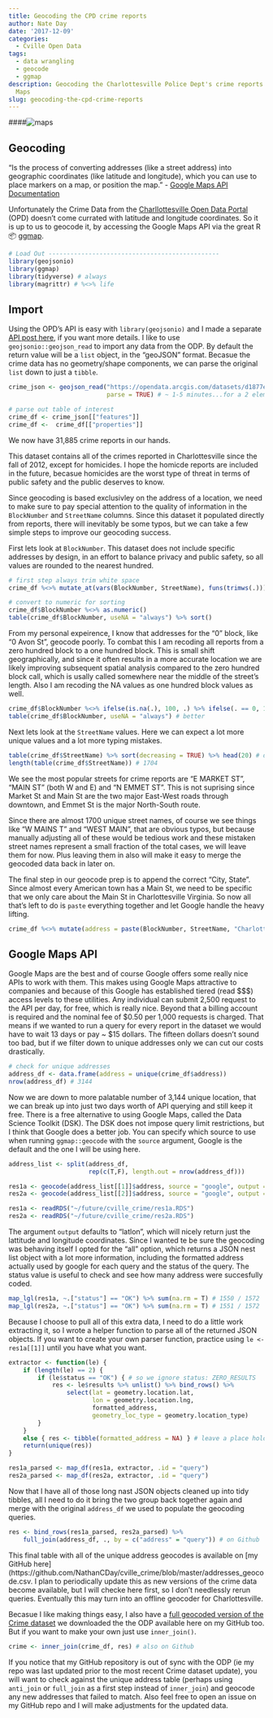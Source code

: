 ```yaml
---
title: Geocoding the CPD crime reports
author: Nate Day
date: '2017-12-09'
categories:
  - Cville Open Data
tags:
  - data wrangling
  - geocode
  - ggmap
description: Geocoding the Charlottesville Police Dept's crime reports with Google
  Maps
slug: geocoding-the-cpd-crime-reports
---
```


####![maps](/images/geocode_crime/maps.gif)

## Geocoding

"Is the process of converting addresses (like a street address) into geographic coordinates (like latitude and longitude), which you can use to place markers on a map, or position the map." - [Google Maps API Documentation](https://developers.google.com/maps/documentation/geocoding/start)

Unfortunately the Crime Data from the [Charllottesville Open Data Portal](http://opendata.charlottesville.org/) (OPD) doesn't come currated with latitude and longitude coordinates. So it is up to us to geocode it, by accessing the Google Maps API via the great R 📦 [ggmap](https://github.com/dkahle/ggmap).


```r
# Load Out -----------------------------------------------
library(geojsonio)
library(ggmap)
library(tidyverse) # always
library(magrittr) # %<>% life
```

## Import

Using the OPD's API is easy with `library(geojsonio)` and I made a separate [API post here](./api.html), if you want more details. I like to use `geojsonio::geojson_read` to import any data from the ODP. By default the return value will be a `list` object, in the "geoJSON" format. Becasue the crime data has no geometry/shape components, we can parse the original `list` down to just a `tibble`.

```r
crime_json <- geojson_read("https://opendata.arcgis.com/datasets/d1877e350fad45d192d233d2b2600156_7.geojson",
                           parse = TRUE) # ~ 1-5 minutes...for a 2 element list

# parse out table of interest
crime_df <- crime_json[["features"]]
crime_df <-  crime_df[["properties"]]
```

We now have 31,885 crime reports in our hands.

This dataset contains all of the crimes reported in Charlottesville since the fall of 2012, except for homicides. I hope the homicde reports are included in the future, becasue homicides are the worst type of threat in terms of public safety and the public deserves to know.

Since geocoding is based exclusivley on the address of a location, we need to make sure to pay special attention to the quality of information in the `BlockNumber` and `StreetName` columns. Since this dataset it populated directly from reports, there will inevitably be some typos, but we can take a few simple steps to improve our geocoding success.

First lets look at `BlockNumber`. This dataset does not include specific addresses by design, in an effort to balance privacy and public safety, so all values are rounded to the nearest hundred.

```r
# first step always trim white space
crime_df %<>% mutate_at(vars(BlockNumber, StreetName), funs(trimws(.)))

# convert to numeric for sorting
crime_df$BlockNumber %<>% as.numeric()
table(crime_df$BlockNumber, useNA = "always") %>% sort()
```

From my personal expeirence, I know that addresses for the "0" block, like "0 Avon St", geocode poorly. To combat this I am recoding all reports from a zero hundred block to a one hundred block. This is small shift geographically, and since it often results in a more accurate location we are likely improving subsequent spatial analysis compared to the zero hundred block call, which is usally called somewhere near the middle of the street's length. Also I am recoding the NA values as one hundred block values as well.

```r
crime_df$BlockNumber %<>% ifelse(is.na(.), 100, .) %>% ifelse(. == 0, 100, .)
table(crime_df$BlockNumber, useNA = "always") # better
```

Next lets look at the `StreetName` values. Here we can expect a lot more unique values and a lot more typing mistakes.

```r
table(crime_df$StreetName) %>% sort(decreasing = TRUE) %>% head(20) # don't print too much
length(table(crime_df$StreetName)) # 1704
```

We see the most popular streets for crime reports are "E MARKET ST", "MAIN ST" (both W and E) and "N EMMET ST". This is not suprising since Market St and Main St are the two major East-West roads through downtown, and Emmet St is the major North-South route.

Since there are almost 1700 unique street names, of course we see things like "W MAINS T" and "WEST MAIN", that are obvious typos, but because manually adjusting all of these would be tedious work and these mistaken street names represent a small fraction of the total cases, we will leave them for now. Plus leaving them in also will make it easy to merge the geocoded data back in later on.

The final step in our geocode prep is to append the correct "City, State". Since almost every American town has a Main St, we need to be specific that we only care about the Main St in Charlottesville Virginia. So now all that's left to do is `paste` everything together and let Google handle the heavy lifting.

```r
crime_df %<>% mutate(address = paste(BlockNumber, StreetName, "Charlottesville VA"))
```

## Google Maps API

Google Maps are the best and of course Google offers some really nice APIs to work with them. This makes using Google Maps attractive to companies and because of this Google has established tiered (read \$\$\$) access levels to these utilities. Any individual can submit 2,500 request to the API per day, for free, which is really nice. Beyond that a billing account is required and the nominal fee of \$0.50 per 1,000 requests is charged. That means if we wanted to run a query for every report in the dataset we would have to wait 13 days or pay ~ \$15 dollars. The fifteen dollars doesn't sound too bad, but if we filter down to unique addresses only we can cut our costs drastically.

```r
# check for unique addresses
address_df <- data.frame(address = unique(crime_df$address))
nrow(address_df) # 3144
```

Now we are down to more palatable number of 3,144 unique location, that we can break up into just two days worth of API querying and still keep it free. There is a free alternative to using Google Maps, called the Data Science Toolkit (DSK). The DSK does not impose query limit restrictions, but I think that Google does a better job. You can specify which source to use when running `ggmap::geocode` with the `source` argument, Google is the default and the one I will be using here.

```r
address_list <- split(address_df,
                      rep(c(T,F), length.out = nrow(address_df)))

res1a <- geocode(address_list[[1]]$address, source = "google", output = "all")
res2a <- geocode(address_list[[2]]$address, source = "google", output = "all")
```

```r
res1a <- readRDS("~/future/cville_crime/res1a.RDS")
res2a <- readRDS("~/future/cville_crime/res2a.RDS")
```


The argument `output` defaults to "latlon", which will nicely return just the lattitude and longitude coordinates. Since I wanted te be sure the geocoding was behaving itself I opted for the "all" option, which returns a JSON nest list object with a lot more information, including the formatted address actually used by google for each query and the status of the query. The status value is useful to check and see how many address were succesfully coded.

```r
map_lgl(res1a, ~.["status"] == "OK") %>% sum(na.rm = T) # 1550 / 1572
map_lgl(res2a, ~.["status"] == "OK") %>% sum(na.rm = T) # 1551 / 1572
```

Because I choose to pull all of this extra data, I need to do a little work extracting it, so I wrote a helper function to parse all of the returned JSON objects. If you want to create your own parser function, practice using `le <- res1a[[1]]` until you have what you want.

```r
extractor <- function(le) {
    if (length(le) == 2) {
        if (le$status == "OK") { # so we ignore status: ZERO_RESULTS
            res <- le$results %>% unlist() %>% bind_rows() %>%
                select(lat = geometry.location.lat,
                       lon = geometry.location.lng,
                       formatted_address,
                       geometry_loc_type = geometry.location_type)
        }
    }
    else { res <- tibble(formatted_address = NA) } # leave a place holder for misses
    return(unique(res))
}

res1a_parsed <- map_df(res1a, extractor, .id = "query")
res2a_parsed <- map_df(res2a, extractor, .id = "query")
```

Now that I have all of those long nast JSON objects cleaned up into tidy tibbles, all I need to do it bring the two group back together again and merge with the original `address_df` we used to populate the geocoding queries.

```r
res <- bind_rows(res1a_parsed, res2a_parsed) %>% 
    full_join(address_df, ., by = c("address" = "query")) # on Github
```

This final table with all of the unique address geocodes is available on [my GitHub here](https://github.com/NathanCDay/cville_crime/blob/master/addresses_geocode.csv. I plan to periodically update this as new versions of the crime data become available, but I will checke here first, so I don't needlessly rerun queries. Eventually this may turn into an offline geocoder for Charlottesville.

Becasue I like making things easy, I also have a [full geocoded version of the Crime dataset](https://github.com/NathanCDay/cville_crime/blob/master/crime_geocode.csv) we downloaded the the ODP available here on my GitHub too. But if you want to make your own just use `inner_join()`.

```r
crime <- inner_join(crime_df, res) # also on Github
```

If you notice that my GitHub repository is out of sync with the ODP (ie my repo was last updated prior to the most recent Crime dataset update), you will want to check against the unique address table (perhaps using `anti_join` or `full_join` as a first step instead of `inner_join`) and geocode any new addresses that failed to match. Also feel free to open an issue on my GitHub repo and I will make adjustments for the updated data.




